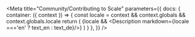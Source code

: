 

<Meta title="Community/Contributing to Scale"
  parameters={{
      docs: {
          container: ({ context }) => {
              const locale = context && context.globals && context.globals.locale
              return (
                  <DocsContainer context={context}>
                      {locale && <Description markdown={locale ==='en' ? text_en : text_de}/>}
                  </DocsContainer>
              )
          }
      },
  }}
/>

